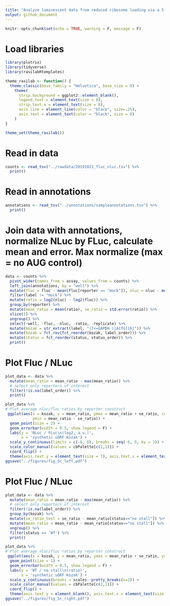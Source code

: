 ```yaml
---
title: "Analyze luminescent data from reduced ribosome loading via a 5' synthetic uORF to create figure 5C"
output: github_document
---
```


```r
knitr::opts_chunk$set(echo = TRUE, warning = F, message = F)
```

# Load libraries

```r
library(plotrix)
library(tidyverse)
library(rasilabRtemplates)

theme_rasilab <- function() {
  theme_classic(base_family = "Helvetica", base_size = 8) +
    theme(
      strip.background = ggplot2::element_blank(),
      legend.text = element_text(size = 8),
      strip.text.x = element_text(size = 8),
      axis.line = element_line(color = "black", size=.25),
      axis.text = element_text(color = "black", size = 8)
    )
}

theme_set(theme_rasilab())
```

# Read in data

```r
counts <- read_tsv("../rawdata/20191021_fluc_nluc.tsv") %>% 
  print()
```

# Read in annotations

```r
annotations <- read_tsv("../annotations/sampleannotations.tsv") %>% 
  print()
```

# Join data with annotations, normalize NLuc by FLuc, calculate mean and error. Max normalize (max = no AUG control)

```r
data <- counts %>% 
  pivot_wider(names_from = assay, values_from = counts) %>%
  left_join(annotations, by = "well") %>%
  mutate(fluc = fluc - mean(fluc[reporter == "mock"]), nluc = nluc - mean(nluc[reporter == "mock"])) %>%
  filter(label != "mock") %>% 
  mutate(ratio = log2(nluc) - log2(fluc)) %>% 
  group_by(reporter) %>%
  mutate(mean_ratio = mean(ratio), se_ratio = std.error(ratio)) %>% 
  slice(1) %>% 
  ungroup() %>% 
  select(-well, -fluc, -nluc, -ratio, -replicate) %>%
  mutate(kozak = str_extract(label, "(?<=GAPDH )[ACTG]{6}")) %>% 
  mutate(kozak = fct_rev(fct_reorder(kozak, label_order))) %>%
  mutate(status = fct_reorder(status, status_order)) %>%
  print()
```
# Plot Fluc / NLuc

```r
plot_data <- data %>%
  mutate(mean_ratio = mean_ratio - max(mean_ratio)) %>%
  # select only reporters of interest
  filter(!is.na(label_order)) %>%
  print()

plot_data %>%
# Plot average nluc/fluc ratios by reporter construct
 ggplot(aes(x = kozak, y = mean_ratio, ymax = mean_ratio + se_ratio, color = status, shape = status,
            ymin = mean_ratio - se_ratio)) +  
  geom_point(size = 2) +
  geom_errorbar(width = 0.5, show.legend = F) +
  labs(y = 'NLuc / FLuc\n(log2, a.u.)',
       x = 'synthetic uORF Kozak') +
  scale_y_continuous(limits = c(-6, 0), breaks = seq(-6, 0, by = 3)) +
  scale_color_manual(values = cbPalette[c(2,1)]) +
  coord_flip() +
  theme(axis.text.y = element_text(size = 7), axis.text.x = element_text(size = 7))
ggsave("../figures/fig_5c_left.pdf")
```

# Plot Fluc / NLuc

```r
plot_data <- data %>%
  mutate(mean_ratio = mean_ratio - max(mean_ratio)) %>%
  # select only reporters of interest
  filter(!is.na(label_order)) %>%
  group_by(kozak) %>%
  mutate(se_ratio_test = se_ratio - mean_ratio[status=="no stall"]) %>%
  mutate(mean_ratio = mean_ratio - mean_ratio[status=="no stall"]) %>%
  ungroup() %>%
  filter(status == 'WT') %>%
  print()

plot_data %>%
# Plot average nluc/fluc ratios by reporter construct
 ggplot(aes(x = kozak, y = mean_ratio, ymax = mean_ratio + se_ratio, ymin = mean_ratio - se_ratio)) +  
  geom_point(size = 1) +
  geom_errorbar(width = 0.5, show.legend = F) +
  labs(y = 'WT / no stall\n(ratio)',
       x = 'synthetic uORF Kozak') +
  scale_y_continuous(breaks = scales::pretty_breaks(n=2)) +
  scale_color_manual(values = cbPalette[c(2,1)]) +
  coord_flip() +
  theme(axis.text.y = element_blank(), axis.text.x = element_text(size = 7), axis.title.y = element_blank())
ggsave("../figures/fig_5c_right.pdf")
```